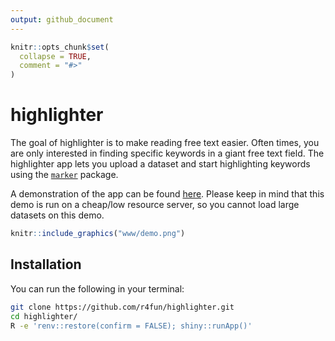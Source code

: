 ```yaml
---
output: github_document
---
```


<!-- README.md is generated from README.Rmd. Please edit that file -->

```r
knitr::opts_chunk$set(
  collapse = TRUE,
  comment = "#>"
)
```

# highlighter

<!-- badges: start -->
<!-- badges: end -->

The goal of highlighter is to make reading free text easier. Often times, you are only interested in finding specific keywords in a giant free text field. The highlighter app lets you upload a dataset and start highlighting keywords using the [`marker`](https://github.com/JohnCoene/marker) package.

A demonstration of the app can be found [here](https://tylerlittlefield.com/shiny/tyler/highlighter/). Please keep in mind that this demo is run on a cheap/low resource server, so you cannot load large datasets on this demo.

```r
knitr::include_graphics("www/demo.png")
```


## Installation

You can run the following in your terminal:

```zsh
git clone https://github.com/r4fun/highlighter.git
cd highlighter/
R -e 'renv::restore(confirm = FALSE); shiny::runApp()'
```
